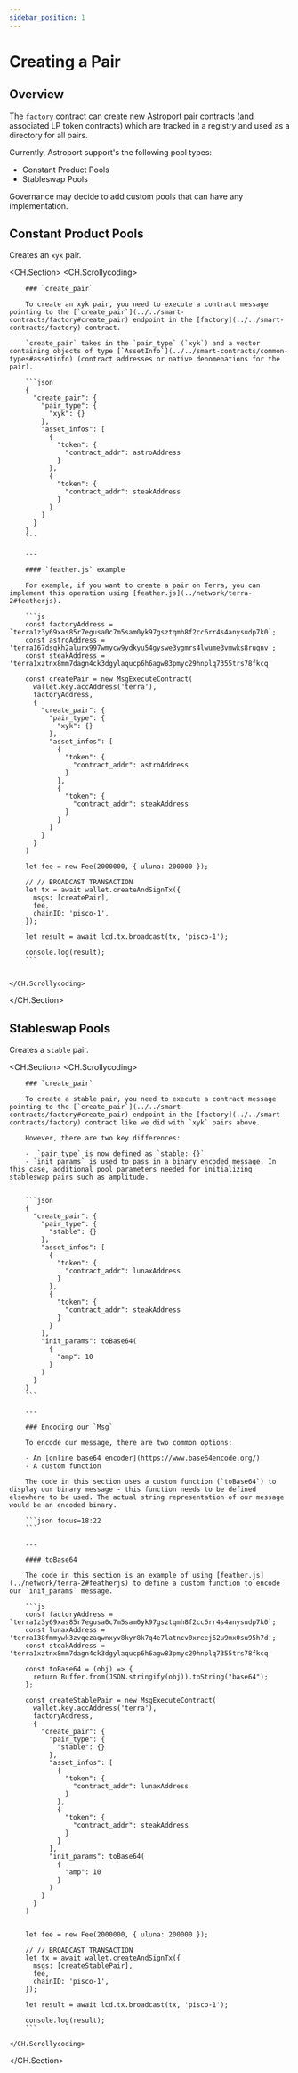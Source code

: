 ```yaml
---
sidebar_position: 1
---
```


# Creating a Pair

## Overview

The [`factory`](../../smart-contracts/factory) contract can create new Astroport pair contracts (and associated LP token contracts) which are tracked in a registry and used as a directory for all pairs. 

Currently, Astroport support's the following pool types: 

- Constant Product Pools
- Stableswap Pools 

Governance may decide to add custom pools that can have any implementation.

## Constant Product Pools

Creates an `xyk` pair.

<CH.Section>
    <CH.Scrollycoding>

        ### `create_pair` 

        To create an xyk pair, you need to execute a contract message pointing to the [`create_pair`](../../smart-contracts/factory#create_pair) endpoint in the [factory](../../smart-contracts/factory) contract.

        `create_pair` takes in the `pair_type` (`xyk`) and a vector containing objects of type [`AssetInfo`](../../smart-contracts/common-types#assetinfo) (contract addresses or native denomenations for the pair).

        ```json
        {
          "create_pair": {
            "pair_type": {
              "xyk": {}
            }, 
            "asset_infos": [
              {
                "token": {
                  "contract_addr": astroAddress
                }
              }, 
              {
                "token": {
                  "contract_addr": steakAddress
                }
              }
            ]
          }
        }
        ```

        ---

        #### `feather.js` example

        For example, if you want to create a pair on Terra, you can implement this operation using [feather.js](../network/terra-2#featherjs). 

        ```js 
        const factoryAddress = `terra1z3y69xas85r7egusa0c7m5sam0yk97gsztqmh8f2cc6rr4s4anysudp7k0`;
        const astroAddress = 'terra167dsqkh2alurx997wmycw9ydkyu54gyswe3ygmrs4lwume3vmwks8ruqnv';
        const steakAddress = 'terra1xztnx8mm7dagn4ck3dgylaqucp6h6agw83pmyc29hnplq7355trs78fkcq'

        const createPair = new MsgExecuteContract(
          wallet.key.accAddress('terra'),
          factoryAddress,
          {
            "create_pair": {
              "pair_type": {
                "xyk": {}
              }, 
              "asset_infos": [
                {
                  "token": {
                    "contract_addr": astroAddress
                  }
                }, 
                {
                  "token": {
                    "contract_addr": steakAddress
                  }
                }
              ]
            }
          }
        )

        let fee = new Fee(2000000, { uluna: 200000 });

        // // BROADCAST TRANSACTION
        let tx = await wallet.createAndSignTx({
          msgs: [createPair],
          fee,
          chainID: 'pisco-1',
        });

        let result = await lcd.tx.broadcast(tx, 'pisco-1');

        console.log(result);
        ```


    </CH.Scrollycoding>
</CH.Section>

## Stableswap Pools

Creates a `stable` pair.

<CH.Section>
    <CH.Scrollycoding>

        ### `create_pair`

        To create a stable pair, you need to execute a contract message pointing to the [`create_pair`](../../smart-contracts/factory#create_pair) endpoint in the [factory](../../smart-contracts/factory) contract like we did with `xyk` pairs above. 
        
        However, there are two key differences: 

        -  `pair_type` is now defined as `stable: {}` 
        - `init_params` is used to pass in a binary encoded message. In this case, additional pool parameters needed for initializing stableswap pairs such as amplitude.


        ```json 
        {
          "create_pair": {
            "pair_type": {
              "stable": {}
            }, 
            "asset_infos": [
              {
                "token": {
                  "contract_addr": lunaxAddress
                }
              }, 
              {
                "token": {
                  "contract_addr": steakAddress
                }
              }
            ], 
            "init_params": toBase64(
              {
                "amp": 10
              }
            )
          }
        }
        ```

        ---

        ### Encoding our `Msg`

        To encode our message, there are two common options:

        - An [online base64 encoder](https://www.base64encode.org/)
        - A custom function

        The code in this section uses a custom function (`toBase64`) to display our binary message - this function needs to be defined elsewhere to be used. The actual string representation of our message would be an encoded binary.

        ```json focus=18:22
        ```

        ---

        #### toBase64

        The code in this section is an example of using [feather.js](../network/terra-2#featherjs) to define a custom function to encode our `init_params` message.

        ```js
        const factoryAddress = `terra1z3y69xas85r7egusa0c7m5sam0yk97gsztqmh8f2cc6rr4s4anysudp7k0`;
        const lunaxAddress = 'terra138fmmywk3zvqezaqwnxyv8kyr8k7q4e7latncv0xreej62u9mx0su95h7d';
        const steakAddress = 'terra1xztnx8mm7dagn4ck3dgylaqucp6h6agw83pmyc29hnplq7355trs78fkcq'

        const toBase64 = (obj) => {
          return Buffer.from(JSON.stringify(obj)).toString("base64");
        };

        const createStablePair = new MsgExecuteContract(
          wallet.key.accAddress('terra'),
          factoryAddress,
          {
            "create_pair": {
              "pair_type": {
                "stable": {}
              }, 
              "asset_infos": [
                {
                  "token": {
                    "contract_addr": lunaxAddress
                  }
                }, 
                {
                  "token": {
                    "contract_addr": steakAddress
                  }
                }
              ], 
              "init_params": toBase64(
                {
                  "amp": 10
                }
              )
            }
          }
        )


        let fee = new Fee(2000000, { uluna: 200000 });

        // // BROADCAST TRANSACTION
        let tx = await wallet.createAndSignTx({
          msgs: [createStablePair],
          fee,
          chainID: 'pisco-1',
        });

        let result = await lcd.tx.broadcast(tx, 'pisco-1');

        console.log(result);
        ```

    </CH.Scrollycoding>
</CH.Section>